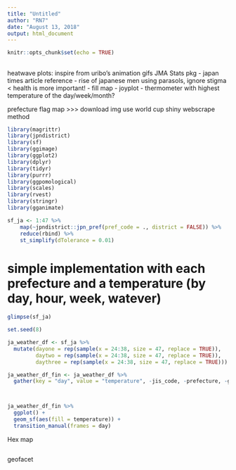 ```yaml
---
title: "Untitled"
author: "RN7"
date: "August 13, 2018"
output: html_document
---
```


```r
knitr::opts_chunk$set(echo = TRUE)
```

## 



heatwave plots: inspire from uribo's animation gifs   JMA Stats pkg
- japan times article reference
- rise of japanese men using parasols, ignore stigma < health is more important!
- fill map
- joyplot
- thermometer with highest temperature of the day/week/month?

prefecture flag map >>> download img use world cup shiny webscrape method





```r
library(magrittr)
library(jpndistrict)
library(sf)
library(ggimage)
library(ggplot2)
library(dplyr)
library(tidyr)
library(purrr)
library(ggpomological)
library(scales)
library(rvest)
library(stringr)
library(gganimate)
```


```r
sf_ja <- 1:47 %>% 
    map(~jpndistrict::jpn_pref(pref_code = ., district = FALSE)) %>% 
    reduce(rbind) %>% 
    st_simplify(dTolerance = 0.01)
```


# simple implementation with each prefecture and a temperature (by day, hour, week, watever)

```r
glimpse(sf_ja)

set.seed(8)

ja_weather_df <- sf_ja %>% 
  mutate(dayone = rep(sample(x = 24:38, size = 47, replace = TRUE)),
         daytwo = rep(sample(x = 24:38, size = 47, replace = TRUE)),
         daythree = rep(sample(x = 24:38, size = 47, replace = TRUE))) %>% glimpse()

ja_weather_df_fin <- ja_weather_df %>% 
  gather(key = "day", value = "temperature", -jis_code, -prefecture, -geometry)



ja_weather_df_fin %>% 
  ggplot() +
  geom_sf(aes(fill = temperature)) +
  transition_manual(frames = day)

```








Hex map

```r

```




geofacet

```r

```












